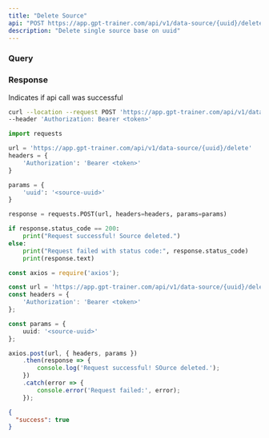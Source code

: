```yaml
---
title: "Delete Source"
api: "POST https://app.gpt-trainer.com/api/v1/data-source/{uuid}/delete"
description: "Delete single source base on uuid"
---
```


### Query

<ParamField query="uuid" type="string" required/>

### Response

<ResponseField name="success" type="boolean">
  Indicates if api call was successful
</ResponseField>


<RequestExample>

```bash Curl
curl --location --request POST 'https://app.gpt-trainer.com/api/v1/data-source/{uuid}/delete' \
--header 'Authorization: Bearer <token>'
```

```py Python
import requests

url = 'https://app.gpt-trainer.com/api/v1/data-source/{uuid}/delete'
headers = {
    'Authorization': 'Bearer <token>'
}

params = {
    'uuid': '<source-uuid>'
}

response = requests.POST(url, headers=headers, params=params)

if response.status_code == 200:
    print("Request successful! Source deleted.")
else:
    print("Request failed with status code:", response.status_code)
    print(response.text)
```

```ts JavaScript
const axios = require('axios');

const url = 'https://app.gpt-trainer.com/api/v1/data-source/{uuid}/delete';
const headers = {
    'Authorization': 'Bearer <token>'
};

const params = {
    uuid: '<source-uuid>'
};

axios.post(url, { headers, params })
    .then(response => {
        console.log('Request successful! SOurce deleted.');
    })
    .catch(error => {
        console.error('Request failed:', error);
    });
```

</RequestExample>

<ResponseExample>

```json Response
{
  "success": true
}

```

</ResponseExample>
